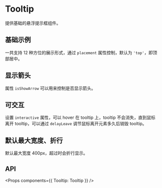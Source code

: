 
<Meta title="Doc|Tooltip" component={Tooltip} />

# Tooltip

提供基础的悬浮提示框组件。

## 基础示例

一共支持 12 种方位的展示形式，通过 `placement` 属性控制，默认为 `'top'`，即顶部居中。

<Preview>
  <Story id="story-tooltip--base" />
</Preview>

## 显示箭头

属性 `isShowArrow` 可以用来控制是否显示箭头。

<Preview>
  <Story id="story-tooltip--arrow" />
</Preview>

## 可交互

设置 `interactive` 属性，可以 hover 在 tooltip 上，tooltip 不会消失，直到鼠标离开 tooltip，可以通过 `delayLeave` 调节鼠标离开元素多久后销毁 tooltip。

<Preview>
  <Story id="story-tooltip--interactive" />
</Preview>

## 默认最大宽度、折行

默认最大宽度 400px，超过时会折行显示。

<Preview>
  <Story id="story-tooltip--max-width" />
</Preview>

## API

<Props components={{ Tooltip: Tooltip }} />
